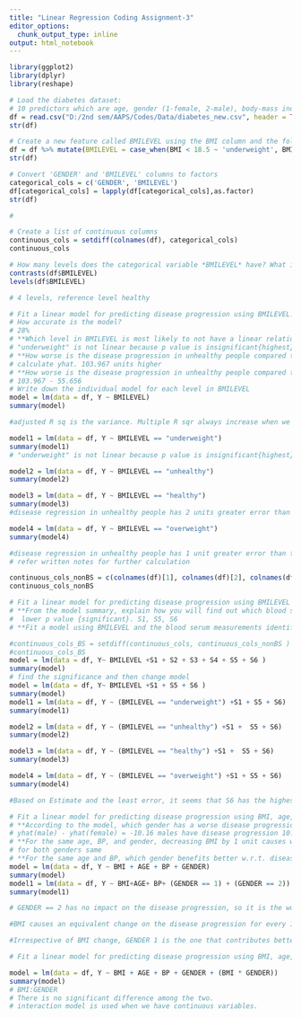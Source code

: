 ```yaml
---
title: "Linear Regression Coding Assignment-3"
editor_options:
  chunk_output_type: inline
output: html_notebook
---
```

```r
library(ggplot2)
library(dplyr)
library(reshape)
```

```r
# Load the diabetes dataset: 
# 10 predictors which are age, gender (1-female, 2-male), body-mass index, average blood pressure, and six blood serum measurements and 1 response variable which is a quantitative measure of disease progression one year after baseline)
df = read.csv("D:/2nd sem/AAPS/Codes/Data/diabetes_new.csv", header = TRUE, stringsAsFactors = FALSE)
str(df)
```

```r
# Create a new feature called BMILEVEL using the BMI column and the following rules: BMI < 18.5 is underweight, 18.5 <= BMI <= 24.9 is healthy, 25 <= BMI <= 29.9 is overweight, BMI >= 30 is unhealthy
df = df %>% mutate(BMILEVEL = case_when(BMI < 18.5 ~ 'underweight', BMI >= 18.5 & BMI <= 24.9 ~ 'healthy', BMI >= 25.5 & BMI <= 29.9 ~ 'overweight', BMI >= 30 ~ 'unhealthy'))
str(df)
```


```r
# Convert 'GENDER' and 'BMILEVEL' columns to factors
categorical_cols = c('GENDER', 'BMILEVEL')
df[categorical_cols] = lapply(df[categorical_cols],as.factor)
str(df)

#
```

```r
# Create a list of continuous columns
continuous_cols = setdiff(colnames(df), categorical_cols)
continuous_cols
```

```r
# How many levels does the categorical variable *BMILEVEL* have? What is the reference level? 
contrasts(df$BMILEVEL)
levels(df$BMILEVEL)

# 4 levels, reference level healthy
```

```r
# Fit a linear model for predicting disease progression using BMILEVEL. Print the model's summary.
# How accurate is the model?
# 28%
# **Which level in BMILEVEL is most likely to not have a linear relationship with disease progression? What is the reason?**
# "underweight" is not linear because p value is insignificant{highest}. p is directly proportional to feature. Null hypothesis
# **How worse is the disease progression in unhealthy people compared to the healthy ones?**
# calculate yhat. 103.967 units higher
# **How worse is the disease progression in unhealthy people compared to the overweight ones?**
# 103.967 - 55.656
# Write down the individual model for each level in BMILEVEL
model = lm(data = df, Y ~ BMILEVEL)
summary(model)

#adjusted R sq is the variance. Multiple R sqr always increase when we add more values. 

model1 = lm(data = df, Y ~ BMILEVEL == "underweight")
summary(model1)
# "underweight" is not linear because p value is insignificant{highest}. p is directly proportional to feature. Null hypothesis

model2 = lm(data = df, Y ~ BMILEVEL == "unhealthy")
summary(model2)

model3 = lm(data = df, Y ~ BMILEVEL == "healthy")
summary(model3)
#disease regression in unhealthy people has 2 units greater error than the disease regression in healthy people

model4 = lm(data = df, Y ~ BMILEVEL == "overweight")
summary(model4)

#disease regression in unhealthy people has 1 unit greater error than the disease regression in overweight people
# refer written notes for further calculation

```
```r
continuous_cols_nonBS = c(colnames(df)[1], colnames(df)[2], colnames(df)[3], colnames(df)[4], colnames(df)[11])
continuous_cols_nonBS
```
```r
# Fit a linear model for predicting disease progression using BMILEVEL and the blood serum measurements. 
# **From the model summary, explain how you will find out which blood serum measurements are most likely to have a linear relationship with disease progression.**
#  lower p value {significant}. S1, S5, S6
# **Fit a model using BMILEVEL and the blood serum measurements identified in the previous question and compare its accuracy with the model fit using BMILEVEL and all blood serum measurements.**

#continuous_cols_BS = setdiff(continuous_cols, continuous_cols_nonBS )
#continuous_cols_BS
model = lm(data = df, Y~ BMILEVEL +S1 + S2 + S3 + S4 + S5 + S6 )
summary(model)
# find the significance and then change model
model = lm(data = df, Y~ BMILEVEL +S1 + S5 + S6 )
summary(model)
model1 = lm(data = df, Y ~ (BMILEVEL == "underweight") +S1 + S5 + S6)
summary(model1)

model2 = lm(data = df, Y ~ (BMILEVEL == "unhealthy") +S1 +  S5 + S6)
summary(model2)

model3 = lm(data = df, Y ~ (BMILEVEL == "healthy") +S1 +  S5 + S6)
summary(model3)

model4 = lm(data = df, Y ~ (BMILEVEL == "overweight") +S1 + S5 + S6)
summary(model4)

#Based on Estimate and the least error, it seems that S6 has the highest possibility of sharing a linear relationship with the disease regression

```


```r
# Fit a linear model for predicting disease progression using BMI, age, BP, and gender. How accurate is the model? 39%
# **According to the model, which gender has a worse disease progression? Explain why.**
# yhat(male) - yhat(female) = -10.16 males have disease progression 10.16% less than female.
# **For the same age, BP, and gender, decreasing BMI by 1 unit causes what change in the disease progression?**
# for both genders same
# **For the same age and BP, which gender benefits better w.r.t. disease progressions by decreasing BMI by 1 unit. Explain.**
model = lm(data = df, Y ~ BMI + AGE + BP + GENDER)
summary(model)
model1 = lm(data = df, Y ~ BMI+AGE+ BP+ (GENDER == 1) + (GENDER == 2))
summary(model1)

# GENDER == 2 has no impact on the disease progression, so it is the worse.

#BMI causes an equivalent change on the disease progression for every 1 unit.

#Irrespective of BMI change, GENDER 1 is the one that contributes better since GENDER 2 has no significant contribution towards disease progression.
```

```r
# Fit a linear model for predicting disease progression using BMI, age, BP, gender and interaction between BMI and gender. Is this model more accurate than the model without interaction between BMI and gender?

model = lm(data = df, Y ~ BMI + AGE + BP + GENDER + (BMI * GENDER))
summary(model)
# BMI:GENDER
# There is no significant difference among the two. 
# interaction model is used when we have continuous variables. 

```






